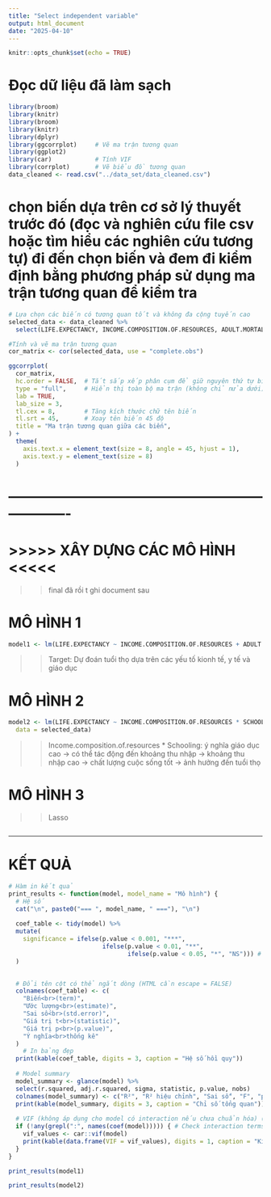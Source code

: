 ```yaml
---
title: "Select independent variable"
output: html_document
date: "2025-04-10"
---
```


```r
knitr::opts_chunk$set(echo = TRUE)
```

# Đọc dữ liệu đã làm sạch

```r
library(broom)
library(knitr)
library(broom)
library(knitr)
library(dplyr)
library(ggcorrplot)     # Vẽ ma trận tương quan
library(ggplot2)
library(car)            # Tính VIF
library(corrplot)       # Vẽ biểu đồ tương quan
data_cleaned <- read.csv("../data_set/data_cleaned.csv")
```

# chọn biến dựa trên cơ sở lý thuyết trước đó (đọc và nghiên cứu file csv hoặc tìm hiểu các nghiên cứu tương tự) đi đến chọn biến và đem đi kiểm định bằng phương pháp sử dụng ma trận tương quan để kiểm tra

```r
# Lựa chọn các biến có tương quan tốt và không đa cộng tuyến cao
selected_data <- data_cleaned %>%
  select(LIFE.EXPECTANCY, INCOME.COMPOSITION.OF.RESOURCES, ADULT.MORTALITY, BMI,PERCENTAGE.EXPENDITURE,TOTAL.EXPENDITURE, SCHOOLING)
```

```r
#Tính và vẽ ma trận tương quan
cor_matrix <- cor(selected_data, use = "complete.obs")

ggcorrplot(
  cor_matrix,
  hc.order = FALSE,  # Tắt sắp xếp phân cụm để giữ nguyên thứ tự biến
  type = "full",     # Hiển thị toàn bộ ma trận (không chỉ nửa dưới)
  lab = TRUE,
  lab_size = 3,
  tl.cex = 8,        # Tăng kích thước chữ tên biến
  tl.srt = 45,       # Xoay tên biến 45 độ
  title = "Ma trận tương quan giữa các biến",
) +
  theme(
    axis.text.x = element_text(size = 8, angle = 45, hjust = 1),
    axis.text.y = element_text(size = 8)
  )
```

# -------------------------------------------------------------------

# \>\>\>\>\> XÂY DỰNG CÁC MÔ HÌNH \<\<\<\<\<

> > final đã rồi t ghi document sau

# MÔ HÌNH 1

```r
model1 <- lm(LIFE.EXPECTANCY ~ INCOME.COMPOSITION.OF.RESOURCES + ADULT.MORTALITY + SCHOOLING + PERCENTAGE.EXPENDITURE, data = selected_data)
```

> > Target: Dự đoán tuổi thọ dựa trên các yếu tố kionh tế, y tế và giáo dục

# MÔ HÌNH 2

```r

model2 <- lm(LIFE.EXPECTANCY ~ INCOME.COMPOSITION.OF.RESOURCES * SCHOOLING + ADULT.MORTALITY,
  data = selected_data)

```

> > Income.composition.of.resources \* Schooling: ý nghĩa giáo dục cao -\> có thể tác động đến khoảng thu nhập -\> khoảng thu nhập cao -\> chất lượng cuộc sống tốt -\> ảnh hưởng đến tuổi thọ

# MÔ HÌNH 3

> > Lasso

```r

```

------------------------------------------------------------------------

# KẾT QUẢ
```r
# Hàm in kết quả
print_results <- function(model, model_name = "Mô hình") {
  # Hệ số
  cat("\n", paste0("=== ", model_name, " ==="), "\n")
  
  coef_table <- tidy(model) %>%
  mutate(
    significance = ifelse(p.value < 0.001, "***", 
                          ifelse(p.value < 0.01, "**", 
                                 ifelse(p.value < 0.05, "*", "NS"))) # Thêm "NS" cho không có ý nghĩa thống kê
  )

  
  # Đổi tên cột có thể ngắt dòng (HTML cần escape = FALSE)
  colnames(coef_table) <- c(
    "Biến<br>(term)", 
    "Ước lượng<br>(estimate)", 
    "Sai số<br>(std.error)", 
    "Giá trị t<br>(statistic)", 
    "Giá trị p<br>(p.value)", 
    "Ý nghĩa<br>thống kê"
  )
    # In bảng đẹp
  print(kable(coef_table, digits = 3, caption = "Hệ số hồi quy"))
  
  # Model summary
  model_summary <- glance(model) %>%
  select(r.squared, adj.r.squared, sigma, statistic, p.value, nobs)
  colnames(model_summary) <- c("R²", "R² hiệu chỉnh", "Sai số", "F", "p-value", "N")
  print(kable(model_summary, digits = 3, caption = "Chỉ số tổng quan"))
  
  # VIF (không áp dụng cho model có interaction nếu chưa chuẩn hóa) (MODEL 2)
  if (!any(grepl(":", names(coef(model))))) { # Check interaction terms
    vif_values <- car::vif(model)
    print(kable(data.frame(VIF = vif_values), digits = 1, caption = "Kiểm tra VIF"))
  }
}

```

```r

print_results(model1)

```

```r
print_results(model2)
```

